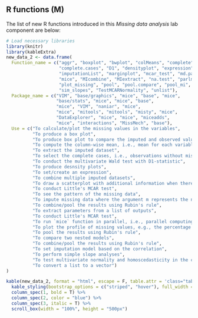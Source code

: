 ## R functions (M) {.unnumbered}

The list of new R functions introduced in this *Missing data analysis* lab component are below:

```r
# Load necessary libraries
library(knitr)
library(kableExtra)
new_data_2 <- data.frame(
  Function_name = c("aggr", "boxplot", "bwplot", "colMeans", "complete",
                    "complete.cases", "D1", "densityplot", "expression",
                    "imputationList", "marginplot", "mcar_test", "md.pattern",
                    "mice", "MIcombine", "MIextract", "na.test", "parlmice",
                    "plot_missing", "pool", "pool.compare", "pool_mi", "quickpred",
                    "sim_slopes", "TestMCARNormality", "unlist"),
  Package_name = c("VIM", "base/graphics", "mice", "base", "mice",
                   "base/stats", "mice", "mice", "base",
                   "mice", "VIM", "naniar", "mice",
                   "mice", "mitools", "mitools", "misty", "mice",
                   "DataExplorer", "mice", "mice", "miceadds",
                   "mice", "interactions", "MissMech", "base"),
  Use = c("To calculate/plot the missing values in the variables",
          "To produce a box plot",
          "To produce box plot to compare the imputed and observed values",
          "To compute the column-wise mean, i.e., mean for each variable/column",
          "To extract the imputed dataset",
          "To select the complete cases, i.e., observations without missing values",
          "To conduct the multivariate Wald test with D1-statistic",
          "To produce desnsity plots",
          "To set/create an expression",
          "To combine multiple imputed datasets",
          "To draw a scatterplot with additional information when there are missing values",
          "To conduct Little's MCAR test",
          "To see the pattern of the missing data",
          "To impute missing data where the argument m represents the number of multiple imputation",
          "To combine/pool the results using Rubin's rule",
          "To extract parameters from a list of outputs",
          "To conduct Little's MCAR test",
          "To run `mice` function in parallel, i.e., parallel computing of mice",
          "To plot the profile of missing values, e.g., the percentage of missing per variable",
          "To pool the results using Rubin's rule",
          "To compare two nested models",
          "To combine/pool the results using Rubin's rule",
          "To set imputation model based on the correlation",
          "To perform simple slope analyses",
          "To test multivariate normality and homoscedasticity in the context of missing data",
          "To convert a list to a vector")
)

kable(new_data_2, format = "html", escape = F, table.attr = 'class="table table-hover"') %>%
  kable_styling(bootstrap_options = c("striped", "hover"), full_width = F) %>%
  column_spec(1, bold = T) %>%
  column_spec(2, color = "blue") %>%
  column_spec(3, italic = T) %>%
  scroll_box(width = "100%", height = "500px")
```
